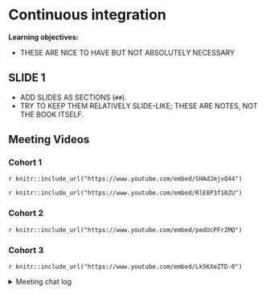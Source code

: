 # Continuous integration

**Learning objectives:**

- THESE ARE NICE TO HAVE BUT NOT ABSOLUTELY NECESSARY

## SLIDE 1

- ADD SLIDES AS SECTIONS (`##`).
- TRY TO KEEP THEM RELATIVELY SLIDE-LIKE; THESE ARE NOTES, NOT THE BOOK ITSELF.

## Meeting Videos

### Cohort 1

`r knitr::include_url("https://www.youtube.com/embed/SHAdJmjvQ44")`

`r knitr::include_url("https://www.youtube.com/embed/RlE8P3f10ZU")`


### Cohort 2

`r knitr::include_url("https://www.youtube.com/embed/pedUcPFrZMQ")`


### Cohort 3

`r knitr::include_url("https://www.youtube.com/embed/LkSKXeZTD-0")`

<details>
<summary> Meeting chat log </summary>

```
00:29:06	Ryan Metcalf:	https://blog.jdriven.com/2020/10/automating-hosting-revealjs-slides-on-gitlab/
00:53:57	Arun Chavan:	https://rstudio.github.io/distill/website.html
00:55:46	Brendan Lam:	Cool! I didn’t even remember what's on my repo
01:05:13	Brendan Lam:	As someone who didn't know what Docker is, this was very informative. thanks, Ryan!
```
</details>
